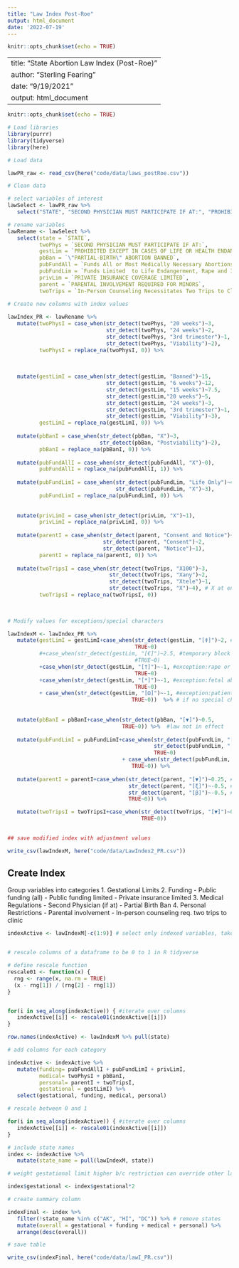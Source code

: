 ```yaml
---
title: "Law Index Post-Roe"
output: html_document
date: '2022-07-19'
---
```


```r
knitr::opts_chunk$set(echo = TRUE)
```

---
title: "State Abortion Law Index (Post-Roe)"
author: "Sterling Fearing"
date: "9/19/2021"
output: html_document
---

```r
knitr::opts_chunk$set(echo = TRUE)
```

```r
# Load libraries
library(purrr)
library(tidyverse)
library(here)
```

```r
# Load data

lawPR_raw <- read_csv(here("code/data/laws_postRoe.csv"))


```

```r
# Clean data

# select variables of interest
lawSelect <- lawPR_raw %>%
   select("STATE", "SECOND PHYSICIAN MUST PARTICIPATE IF AT:", "PROHIBITED EXCEPT IN CASES OF LIFE OR HEALTH ENDANGERMENT IF AT:", "\"PARTIAL-BIRTH\" ABORTION BANNED", "Funds All or Most Medically Necessary Abortions", "Funds Limited  to Life Endangerment, Rape and Incest", "PRIVATE INSURANCE COVERAGE LIMITED", "PARENTAL INVOLVEMENT REQUIRED FOR MINORS", "In-Person Counseling Necessitates Two Trips to Clinic")

# rename variables
lawRename <- lawSelect %>%
   select(state = `STATE`,
          twoPhys = `SECOND PHYSICIAN MUST PARTICIPATE IF AT:`,
          gestLim = `PROHIBITED EXCEPT IN CASES OF LIFE OR HEALTH ENDANGERMENT IF AT:`,
          pbBan = `\"PARTIAL-BIRTH\" ABORTION BANNED`,
          pubFundAll = `Funds All or Most Medically Necessary Abortions`,
          pubFundLim = `Funds Limited  to Life Endangerment, Rape and Incest`,
          privLim = `PRIVATE INSURANCE COVERAGE LIMITED`,
          parent = `PARENTAL INVOLVEMENT REQUIRED FOR MINORS`,
          twoTrips = `In-Person Counseling Necessitates Two Trips to Clinic`)

```

```r

# Create new columns with index values
   
lawIndex_PR <- lawRename %>%
   mutate(twoPhysI = case_when(str_detect(twoPhys, "20 weeks")~3,
                               str_detect(twoPhys, "24 weeks")~2,
                               str_detect(twoPhys, "3rd trimester")~1,
                               str_detect(twoPhys, "Viability")~2),
          twoPhysI = replace_na(twoPhysI, 0)) %>%
          
                               
          
   mutate(gestLimI = case_when(str_detect(gestLim, "Banned")~15,
                               str_detect(gestLim, "6 weeks")~12,
                               str_detect(gestLim, "15 weeks")~7.5,
                               str_detect(gestLim,"20 weeks")~5, 
                               str_detect(gestLim, "24 weeks")~3, 
                               str_detect(gestLim, "3rd trimester")~1, 
                               str_detect(gestLim, "Viability")~3),
          gestLimI = replace_na(gestLimI, 0)) %>%
  
   mutate(pbBanI = case_when(str_detect(pbBan, "X")~3,
                             str_detect(pbBan, "Postviability")~2),
          pbBanI = replace_na(pbBanI, 0)) %>%              
   
   mutate(pubFundAllI = case_when(str_detect(pubFundAll, "X")~0),
          pubFundAllI = replace_na(pubFundAllI, 1)) %>%
   
   mutate(pubFundLimI = case_when(str_detect(pubFundLim, "Life Only")~4,
                                  str_detect(pubFundLim, "X")~3),
          pubFundLimI = replace_na(pubFundLimI, 0)) %>%
                
   
   mutate(privLimI = case_when(str_detect(privLim, "X")~1),
          privLimI = replace_na(privLimI, 0)) %>%
   
   mutate(parentI = case_when(str_detect(parent, "Consent and Notice")~3,
                              str_detect(parent, "Consent")~2,
                              str_detect(parent, "Notice")~1),
          parentI = replace_na(parentI, 0)) %>%
   
   mutate(twoTripsI = case_when(str_detect(twoTrips, "X100")~3,
                                str_detect(twoTrips, "Xany")~2,
                                str_detect(twoTrips, "Xtele")~1,
                                str_detect(twoTrips, "X")~4), # X at end to include other entries starting with X
          twoTripsI = replace_na(twoTripsI, 0))
                                
                                 
```

```r
# Modify values for exceptions/special characters

lawIndexM <- lawIndex_PR %>%   
   mutate(gestLimI = gestLimI+case_when(str_detect(gestLim, "[‡]")~2, #life endangerment only
                                        TRUE~0)
          #+case_when(str_detect(gestLim, "[€]")~2.5, #temporary block on 15 week ban (now law)
                                        #TRUE~0)
          +case_when(str_detect(gestLim, "[†]")~-1, #exception:rape or incest
                                        TRUE~0)
          +case_when(str_detect(gestLim, "[*]")~-1, #exception:fetal abnormality
                                        TRUE~0)
          + case_when(str_detect(gestLim, "[Ω]")~-1, #exception:patient's phys health
                                       TRUE~0))  %>% # if no special characters, add zero to keep value
   
                                       
   mutate(pbBanI = pbBanI+case_when(str_detect(pbBan, "[▼]")~0.5,
                                    TRUE~0)) %>%  #law not in effect
   
   mutate(pubFundLimI = pubFundLimI+case_when(str_detect(pubFundLim, "[ϴ]")~1, #against court order
                                              str_detect(pubFundLim, "[*]")~-0.5, #exception:patient's phys health
                                              TRUE~0)
                                    + case_when(str_detect(pubFundLim, "[Ω]")~-0.5, #exception:fetal abnormality
                                       TRUE~0)) %>% 
   
   mutate(parentI = parentI+case_when(str_detect(parent, "[▼]")~0.25, #law not in effect
                                      str_detect(parent, "[ξ]")~-0.5, #may be waived
                                      str_detect(parent, "[β]")~-0.5, #under age 16
                                      TRUE~0)) %>% 

   mutate(twoTripsI = twoTripsI+case_when(str_detect(twoTrips, "[▼]")~0.25,
                                          TRUE~0))
   
```


```r
## save modified index with adjustment values

write_csv(lawIndexM, here("code/data/LawIndex2_PR.csv"))
```

## Create Index

Group variables into categories
1. Gestational Limits
2. Funding
   - Public funding (all)
   - Public funding limited
   - Private insurance limited
3. Medical Regulations
   - Second Physician (if at)
   - Partial Birth Ban
4. Personal Restrictions
   - Parental involvement
   - In-person counseling req. two trips to clinic
   
```r
indexActive <- lawIndexM[-c(1:9)] # select only indexed variables, take out states b/c character 


# rescale columns of a dataframe to be 0 to 1 in R tidyverse

# define rescale function
rescale01 <- function(x) {
  rng <- range(x, na.rm = TRUE)
  (x - rng[1]) / (rng[2] - rng[1])
}


for(i in seq_along(indexActive)) { #iterate over columns
   indexActive[[i]] <- rescale01(indexActive[[i]])
}

row.names(indexActive) <- lawIndexM %>% pull(state)
```


```r
# add columns for each category

indexActive <- indexActive %>%
   mutate(funding= pubFundAllI + pubFundLimI + privLimI,
          medical= twoPhysI + pbBanI,
          personal= parentI + twoTripsI,
          gestational = gestLimI) %>%
   select(gestational, funding, medical, personal)

# rescale between 0 and 1

for(i in seq_along(indexActive)) { #iterate over columns
   indexActive[[i]] <- rescale01(indexActive[[i]])
}

# include state names 
index <- indexActive %>% 
   mutate(state_name = pull(lawIndexM, state))

```

```r

# weight gestational limit higher b/c restriction can override other laws

index$gestational <- index$gestational*2

```

```r
# create summary column

indexFinal <- index %>%
   filter(!state_name %in% c("AK", "HI", "DC")) %>% # remove states
   mutate(overall = gestational + funding + medical + personal) %>%
   arrange(desc(overall))
```

```r
# save table

write_csv(indexFinal, here("code/data/lawI_PR.csv"))

```




